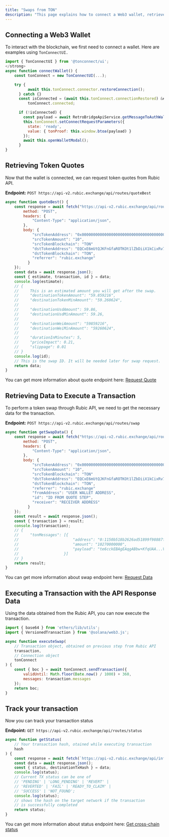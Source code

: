```yaml
---
title: "Swaps from TON"
description: "This page explains how to connect a Web3 wallet, retrieve token quotes, approve tokens, and execute a transaction using Rubic API, with examples using TonConnectUI."
---
```


## Connecting a Web3 Wallet

To interact with the blockchain, we first need to connect a wallet. Here are examples using `TonConnectUI.`

```javascript
import { TonConnectUI } from '@tonconnect/ui';
</strong>
async function connectWallet() {
    const tonConnect = new TonConnectUI(...);

    try {
          await this.tonConnect.connector.restoreConnection();
      } catch {}
      const isConnected = (await this.tonConnect.connectionRestored) &#x26;&#x26; 
          tonConnect.connected;

      if (!isConnected) {
        const payload = await RetroBridgeApiService.getMessageToAuthWallet();
        this.tonConnect.setConnectRequestParameters({
          state: 'ready',
          value: { tonProof: this.window.btoa(payload) }
        });
        await this.openWalletModal();
      }
}
```

## Retrieving Token Quotes

Now that the wallet is connected, we can request token quotes from Rubic API.

**Endpoint:** `POST https://api-v2.rubic.exchange/api/routes/quoteBest`

```javascript
async function quoteBest() {
    const response = await fetch("https://api-v2.rubic.exchange/api/routes/quoteBest", {
        method: "POST",
        headers: {
            "Content-Type": "application/json",
        },
        body: {
            "srcTokenAddress": "0x0000000000000000000000000000000000000000",
            "srcTokenAmount": "10",
            "srcTokenBlockchain": "TON"
            "dstTokenAddress": "EQCxE6mUtQJKFnGfaROTKOt1lZbDiiX1kCixRv7Nw2Id_sDs",
            "dstTokenBlockchain": "TON",
            "referrer": "rubic.exchange"
          }
    });
    const data = await response.json();
    const { estimate, transaction, id } = data;
    console.log(estimate);
    // {
    //     This is an estimated amount you will get after the swap.
    //     "destinationTokenAmount": "59.859216",
    //     "destinationTokenMinAmount": "59.260624",
    //
    //     "destinationUsdAmount": 59.86,
    //     "destinationUsdMinAmount": 59.26,
    //
    //     "destinationWeiAmount": "59859216",
    //     "destinationWeiMinAmount": "59260624",
    //
    //     "durationInMinutes": 5,
    //     "priceImpact": 0.21,
    //     "slippage": 0.01
    // }
    console.log(id);
    // This is the swap ID. It will be needed later for swap request.
    return data;
}
```

You can get more information about quote endpoint here: [Request Quote](https://dev-docs.rubic.exchange/docs/api-docs/request-quote)

## Retrieving Data to Execute a Transaction

To perform a token swap through Rubic API, we need to get the necessary data for the transaction.

**Endpoint:** `POST https://api-v2.rubic.exchange/api/routes/swap`

```javascript
async function getSwapData() {
    const response = await fetch("https://api-v2.rubic.exchange/api/routes/swap", {
        method: "POST",
        headers: {
            "Content-Type": "application/json",
        },
        body: {
            "srcTokenAddress": "0x0000000000000000000000000000000000000000",
            "srcTokenAmount": "10",
            "srcTokenBlockchain": "TON"
            "dstTokenAddress": "EQCxE6mUtQJKFnGfaROTKOt1lZbDiiX1kCixRv7Nw2Id_sDs",
            "dstTokenBlockchain": "TON",
            "referrer": "rubic.exchange"
            "fromAddress": "USER WALLET ADDRESS",
            "id": "ID FROM QUOTE STEP",
            "receiver": "RECEIVER ADDRESS"
          }
    });
    const result = await response.json();
    const { transaction } = result;
    console.log(transaction);
    // {
    //     "tonMessages": [{
    //                        "address": "0:1150b518b2626ad51899f98887f8824b70065456455f7fe2813f012699a4061f",
    //                        "amount": "10270000000",
    //                        "payload": "te6cckEBAgEAqgABbw+KfqUAA...VtY85yV2h5cGA/o2ZlxGelAhaWKht7fpKSyms="
    //                    }]
    // }
    return result;
}
```

You can get more information about swap endpoint here: [Request Data](https://dev-docs.rubic.exchange/docs/api-docs/request-data)

## Executing a Transaction with the API Response Data

Using the data obtained from the Rubic API, you can now execute the transaction.

```javascript
import { base64 } from 'ethers/lib/utils';
import { VersionedTransaction } from '@solana/web3.js';

async function executeSwap(
    // Transaction object, obtained on previous step from Rubic API
    transaction,
    // Connection object
    tonConnect
) {
    const { boc } = await tonConnect.sendTransaction({
        validUntil: Math.floor(Date.now() / 1000) + 360,
        messages: transaction.messages
    });
    return boc;       
}
```

## Track your transaction

Now you can track your transaction status

**Endpoint:** `GET https://api-v2.rubic.exchange/api/routes/status`

```javascript
async function getStatus(
    // Your transaction hash, otained while executing transaction
    hash
) {
    const response = await fetch(`https://api-v2.rubic.exchange/api/info/status?srcTxHash=${hash}`);
    const data = await response.json();
    const { status, destinationTxHash } = data;
    console.log(status);
    // Current TX status can be one of
    // 'PENDING' | 'LONG_PENDING' | 'REVERT' |
    // 'REVERTED' | 'FAIL' | 'READY_TO_CLAIM' |
    // 'SUCCESS' | 'NOT_FOUND';
    console.log(status);
    // shows the hash on the target network if the transaction
    // is successfully completed
    return status;
}
```

You can get more information about status endpoint here: [Get cross-chain status](https://dev-docs.rubic.exchange/docs/api-docs/get-crosschain-status)